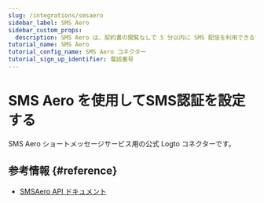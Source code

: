 ```yaml
---
slug: /integrations/smsaero
sidebar_label: SMS Aero
sidebar_custom_props:
  description: SMS Aero は、契約書の閲覧なしで 5 分以内に SMS 配信を利用できるサービスを提供します。開発者には、使いやすい API と分かりやすいクラス、24 時間 365 日のチャットサポートが用意されています。
tutorial_name: SMS Aero
tutorial_config_name: SMS Aero コネクター
tutorial_sign_up_identifier: 電話番号
---
```




# SMS Aero を使用してSMS認証を設定する

SMS Aero ショートメッセージサービス用の公式 Logto コネクターです。

<GuideTip />

<Integration />

## 参考情報 \{#reference}

- [SMSAero API ドキュメント](https://smsaero.ru/integration/documentation/api/)
